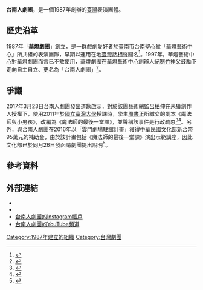 {{Expand|time=2017-03-25T20:12:19+00:00}}
{{infobox Organization
|name             = 台南人劇團
|original_name    = 華燈劇團
|image            = 
|image_border     = 
|size             = 
|border           = 
|caption          = 
|map              = 
|msize            = 
|mcaption         = 
|abbreviation     = 
|motto            = 
|formation        = 1987年
|founder          = 一群戲劇愛好者於臺南「華燈藝術中心」所共組的表演團隊
|extinction       = 
|type             = 
|status           = 
|purpose          = 
|location         = {{TWN}}[[臺南市|臺南市]]東區崇善六街7號
|region_served    = 
|membership       = 
|language         = 
|leader_title     = 
|leader_name      = 
|main_organ       = 
|parent_organization = 
|affiliations     = 
|num_staff        = 
|num_volunteers   = 
|budget           = 
|website          = [http://tainanerensemble.org/ tainanerensemble.org]
|remarks          = 
}}

'''台南人劇團'''，是一個1987年創辦的[[臺灣|臺灣]]表演團體。

== 歷史沿革 ==
1987年「'''華燈劇團'''」創立，是一群戲劇愛好者於[[臺南市|臺南市]][[台南聖心堂|台南聖心堂]]「華燈藝術中心」所共組的表演團隊，早期以運用在地[[臺灣話|臺灣話]][[相聲|相聲]]聞名<ref>{{Cite web|url=http://www.ettoday.net/news/20150326/484592.htm|title=2015新北市紀錄片獎10部優選影片　12歲小六女童也獲選|author=張暐珩|date=2015-03-26|publisher=東森新聞|language=zh-hant|accessdate=2017-03-26|archive-date=2018-08-05|archive-url=https://web.archive.org/web/20180805172613/https://www.ettoday.net/news/20150326/484592.htm|dead-url=no}}</ref>。1997年，華燈藝術中心對華燈劇團而言已不敷使用，華燈劇團在華燈藝術中心創辦人[[紀寒竹|紀寒竹]][[神父|神父]]鼓勵下走向自主自立、更名為「台南人劇團」<ref>{{Cite web|url=http://www.chinatimes.com/newspapers/20150130000555-260109|title=藝術外一章－台南人劇團 從好玩到玩真的|author=[[朱宗慶|朱宗慶]]|date=2015-01-30|publisher=中國時報|language=zh-hant|accessdate=2017-03-26|archive-date=2018-08-05|archive-url=https://web.archive.org/web/20180805143057/http://www.chinatimes.com/newspapers/20150130000555-260109|dead-url=no}}</ref>。

== 爭議 ==
2017年3月23日台南人劇團發出道歉啟示，對於該團藝術總監[[呂柏伸|呂柏伸]]在未獲創作人授權下，使用2011年於[[國立臺灣大學|國立臺灣大學]]授課時，學生[[周書正|周書正]]所繳交的劇本《魔法師與小男孩》，改編為《魔法師的最後一堂課》，並聲稱該事件是行政疏忽<ref>{{Cite web|url=https://udn.com/news/story/3/2362988|title=台南人劇團涉盜用劇本6年稱疏忽 原創者：無法接受|author=鄭宏斌|date=2017-03-24|publisher=聯合報|language=zh-hant|accessdate=2017-03-27|archive-date=2017-03-27|archive-url=https://web.archive.org/web/20170327080556/https://udn.com/news/story/3/2362988|dead-url=no}}</ref><ref>{{Cite web|url=http://news.tvbs.com.tw/local/715973|title=台南人劇團涉盜用劇本致歉 原創：難接受|author=徐慧珠|date=2017-03-25|publisher=TVBS|language=zh-hant|accessdate=2017-03-27|archive-date=2017-03-28|archive-url=https://web.archive.org/web/20170328015626/http://news.tvbs.com.tw/local/715973|dead-url=no}}</ref>。另外，與台南人劇團在2016年以「雲門劇場駐館計畫」獲得[[中華民國文化部|中華民國文化部]][[新台幣|新台幣]]95萬元的補助金，由於該計畫包括《魔法師的最後一堂課》演出示範講座，因此文化部已於同月26日發函請劇團提出說明<ref>{{Cite web|url=http://ent.ltn.com.tw/news/breakingnews/2017217|title=台南人劇團以涉侵權作品領補助 文化部要查|author=楊明怡|date=2017-03-26|publisher=自由時報|language=zh-hant|accessdate=2017-03-27|archive-date=2017-03-26|archive-url=https://web.archive.org/web/20170326172204/http://ent.ltn.com.tw/news/breakingnews/2017217|dead-url=no}}</ref>。

== 參考資料 ==
{{reflist}}

== 外部連結 ==
*{{official website|http://tainanerensemble.org/|台南人劇團}}
* {{facebook|tainanerensemble}}
*[https://instagram.com/tainaner_ensemble 台南人劇團的Instagram帳戶]
*[https://youtube.com/user/tainanerensemble 台南人劇團的YouTube頻道] {{Wayback|url=https://youtube.com/user/tainanerensemble |date=20210418064535 }}

[[Category:1987年建立的組織|Category:1987年建立的組織]]
[[Category:台灣劇團|Category:台灣劇團]]